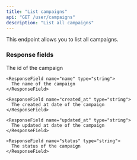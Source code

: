 ```yaml
---
title: "List campaigns"
api: "GET /user/campaigns"
description: "List all campaigns"
---
```


This endpoint allows you to list all campaigns.

### Response fields

<ResponseField name="campaigns" type="array">
  <Expandable title="properties">
    <ResponseField name="id" type="string">
      The id of the campaign
    </ResponseField>

    <ResponseField name="name" type="string">
      The name of the campaign
    </ResponseField>

    <ResponseField name="created_at" type="string">
      The created at date of the campaign
    </ResponseField>

    <ResponseField name="updated_at" type="string">
      The updated at date of the campaign
    </ResponseField>

    <ResponseField name="status" type="string">
      The status of the campaign
    </ResponseField>

  </Expandable>
</ResponseField>

